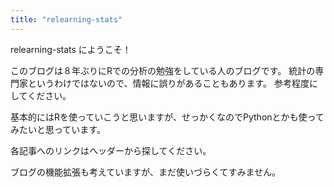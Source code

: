 ```yaml
---
title: "relearning-stats"
---
```


relearning-stats にようこそ！

このブログは８年ぶりにRでの分析の勉強をしている人のブログです。
統計の専門家というわけではないので、情報に誤りがあることもあります。
参考程度にしてください。

基本的にはRを使っていこうと思いますが、せっかくなのでPythonとかも使ってみたいと思っています。

各記事へのリンクはヘッダーから探してください。

ブログの機能拡張も考えていますが、まだ使いづらくてすみません。

